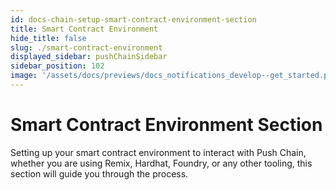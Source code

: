 ```yaml
---
id: docs-chain-setup-smart-contract-environment-section
title: Smart Contract Environment
hide_title: false
slug: ./smart-contract-environment
displayed_sidebar: pushChainSidebar
sidebar_position: 102
image: '/assets/docs/previews/docs_notifications_develop--get_started.png'
---
```


<head>
  <title>
    {
      'Smart Contract Environment Section | Setup | Push Chain Docs'
    }
  </title>
</head>

<!-- Content Start -->
# Smart Contract Environment Section

Setting up your smart contract environment to interact with Push Chain, whether you are using Remix, Hardhat, Foundry, or any other tooling, this section will guide you through the process.

<br />


<DocCardList />
